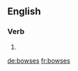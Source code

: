 
==English==

===Verb===
{{head|en|verb form}}

# {{en-third-person singular of|bowse}}

[[de:bowses]]
[[fr:bowses]]